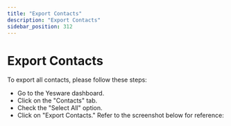 ```yaml
---
title: "Export Contacts"
description: "Export Contacts"
sidebar_position: 312
---
```


# Export Contacts

To export all contacts, please follow these steps:
- Go to the Yesware dashboard.
- Click on the "Contacts" tab.
- Check the "Select All" option.
- Click on "Export Contacts."
Refer to the screenshot below for reference: